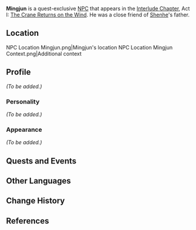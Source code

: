 {{Meta
<!-- Remove this template after adding the missing info -->
|missing_NPC_profile  = yes
}}
{{Character Infobox
|type             = Quest NPC
|image            = NPC Mingjun.png
|region           = Liyue
}}
'''Mingjun''' {{Lang|zh=明俊|zh_rm=Míng Jùn}} is a quest-exclusive [[NPC]] that appears in the [[Interlude Chapter]], Act I: [[The Crane Returns on the Wind]]. He was a close friend of [[Shenhe]]'s father.

==Location==
<gallery hideaddbutton="true" captionalign="center">
NPC Location Mingjun.png|Mingjun's location
NPC Location Mingjun Context.png|Additional context
</gallery>

==Profile==
<!-- detailed story/lore information goes here -->
''(To be added.)''

===Personality===
''(To be added.)''

===Appearance===
''(To be added.)''

==Quests and Events==
{{Quest Appearances}}

==Other Languages==
{{Other Languages|default_hidden = 1
|en       = Mingjun
|zhs      = 明俊
|zhs_rm   = Míngjùn
|zht      = 明俊
|zht_rm   = Míngjùn
|ja       = 明俊{{Sino|ja|zh}}
|ja_rm    = Meishun<ref>{{Ref/Quest|Bygones Times Like Dust Passing|note=Japanese Voice-Over}}</ref>
|ko       = {{tt|명준|明俊}}{{Sino|ko|zh}}
|ko_rm    = Myeongjun
|es       = Mingjun
|fr       = Mingjun
|ru       = Мин Цзюнь
|th       = Mingjun
|vi       = Mingjun
|de       = Mingjun
|id       = Mingjun
|pt       = Mingjun
}}

==Change History==
{{Change History|2.4}}

==References==
{{Reflist}}